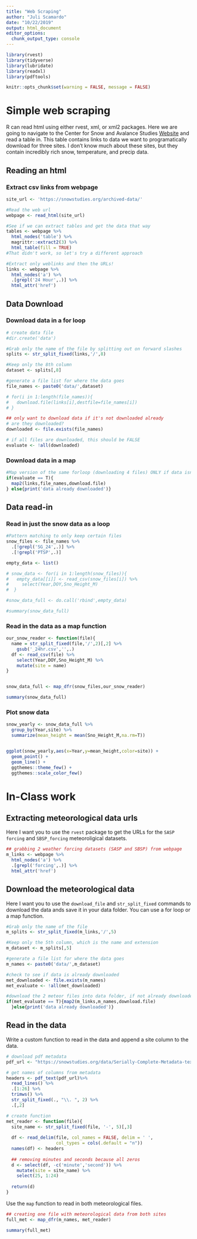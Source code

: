 ```yaml
---
title: "Web Scraping"
author: "Juli Scamardo"
date: "10/22/2019"
output: html_document
editor_options: 
  chunk_output_type: console
---
```


```r
library(rvest)
library(tidyverse)
library(lubridate)
library(readxl)
library(pdftools)

knitr::opts_chunk$set(warning = FALSE, message = FALSE)
```


# Simple web scraping

R can read html using either rvest, xml, or xml2 packages. Here
we are going to navigate to the Center for Snow and Avalance Studies 
[Website](https://snowstudies.org/archived-data/) and read a table in.
This table contains links to data we want to programatically download for
three sites. I don't know much about these sites, but they contain incredibly
rich snow, temperature, and precip data. 


## Reading an html 

### Extract csv links from webpage


```r
site_url <- 'https://snowstudies.org/archived-data/'

#Read the web url
webpage <- read_html(site_url)

#See if we can extract tables and get the data that way
tables <- webpage %>%
  html_nodes('table') %>%
  magrittr::extract2(3) %>%
  html_table(fill = TRUE)
#That didn't work, so let's try a different approach

#Extract only weblinks and then the URLs!
links <- webpage %>%
  html_nodes('a') %>%
  .[grepl('24 Hour',.)] %>%
  html_attr('href')


```

## Data Download

### Download data in a for loop

```r
# create data file
#dir.create('data')

#Grab only the name of the file by splitting out on forward slashes
splits <- str_split_fixed(links,'/',8)

#Keep only the 8th column
dataset <- splits[,8] 

#generate a file list for where the data goes
file_names <- paste0('data/',dataset)

# for(i in 1:length(file_names)){
#   download.file(links[i],destfile=file_names[i])
# }

## only want to download data if it's not downloaded already
# are they downloaded? 
downloaded <- file.exists(file_names)

# if all files are downloaded, this should be FALSE
evaluate <- !all(downloaded)

```

### Download data in a map

```r
#Map version of the same forloop (downloading 4 files) ONLY if data isn't already downloaded
if(evaluate == T){
  map2(links,file_names,download.file)
} else{print('data already downloaded')}

```

## Data read-in 

### Read in just the snow data as a loop

```r
#Pattern matching to only keep certain files
snow_files <- file_names %>%
  .[!grepl('SG_24',.)] %>%
  .[!grepl('PTSP',.)]

empty_data <- list()

# snow_data <- for(i in 1:length(snow_files)){
#   empty_data[[i]] <- read_csv(snow_files[i]) %>%
#     select(Year,DOY,Sno_Height_M)
#  }

#snow_data_full <- do.call('rbind',empty_data)

#summary(snow_data_full)
```


### Read in the data as a map function

```r
our_snow_reader <- function(file){
  name = str_split_fixed(file,'/',2)[,2] %>%
    gsub('_24hr.csv','',.)
  df <- read_csv(file) %>%
    select(Year,DOY,Sno_Height_M) %>%
    mutate(site = name)
}


snow_data_full <- map_dfr(snow_files,our_snow_reader)

summary(snow_data_full)
```


### Plot snow data

```r
snow_yearly <- snow_data_full %>%
  group_by(Year,site) %>%
  summarize(mean_height = mean(Sno_Height_M,na.rm=T))


ggplot(snow_yearly,aes(x=Year,y=mean_height,color=site)) + 
  geom_point() +
  geom_line() +
  ggthemes::theme_few() + 
  ggthemes::scale_color_few()
```


# In-Class work

## Extracting meteorological data urls

Here I want you to use the `rvest` package to get the URLs for
the `SASP forcing` and `SBSP_forcing` meteoroligical datasets.

```r
## grabbing 2 weather forcing datasets (SASP and SBSP) from webpage
m_links <- webpage %>%
  html_nodes('a') %>%
  .[grepl('forcing',.)] %>%
  html_attr('href')
```

## Download the meteorological data

Here I want you to use the `download_file` and `str_split_fixed` 
commands to download the data ands save it in your data folder.
You can use a for loop or a map function. 


```r
#Grab only the name of the file 
m_splits <- str_split_fixed(m_links,'/',5)

#Keep only the 5th column, which is the name and extension
m_dataset <- m_splits[,5] 

#generate a file list for where the data goes
m_names <- paste0('data/',m_dataset)

#check to see if data is already downloaded
met_downloaded <- file.exists(m_names)
met_evaluate <- !all(met_downloaded)

#download the 2 meteor files into data folder, if not already downloaded
if(met_evaluate == T){map2(m_links,m_names,download.file)
  }else{print('data already downloaded')}

```

## Read in the data

Write a custom function to read in the data and append a site 
column to the data. 

```r
# download pdf metadata
pdf_url <- "https://snowstudies.org/data/Serially-Complete-Metadata-text08.pdf"

# get names of columns from metadata
headers <- pdf_text(pdf_url)%>%
  read_lines() %>%
  .[1:26] %>%
  trimws() %>%
  str_split_fixed(., "\\. ", 2) %>%
  .[,2]

# create function
met_reader <- function(file){
  site_name <- str_split_fixed(file, '-', 5)[,3]
  
  df <- read_delim(file, col_names = FALSE, delim = ' ', 
                   col_types = cols(.default = "n"))
  names(df) <- headers
  
  ## removing minutes and seconds because all zeros
  d <- select(df, -c('minute','second')) %>%
    mutate(site = site_name) %>%
    select(25, 1:24)
  
  return(d)
}

```


Use the `map` function to read in both meteorological files.

```r
## creating one file with meteorological data from both sites
full_met <- map_dfr(m_names, met_reader)

summary(full_met)
```


